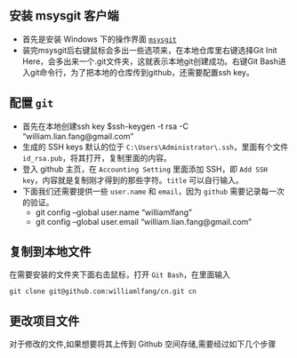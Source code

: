 <!--
---
layout:   post
title:    "Windows安装Github过程"
category:  
tags:     
	- 
	- 
description: 
published: false
status:    process
---
-->

## 安装 msysgit 客户端
- 首先是安装 Windows 下的操作界面 [`msysgit`](http://msysgit.github.io/)
- 装完msysgit后右键鼠标会多出一些选项来，在本地仓库里右键选择Git Init Here，会多出来一个.git文件夹，这就表示本地git创建成功。右键Git Bash进入git命令行，为了把本地的仓库传到github，还需要配置ssh key。 

## 配置 `git`
- 首先在本地创建ssh key
   $ssh-keygen -t rsa -C "william.lian.fang@gmail.com"
- 生成的 SSH keys 默认的位于 `C:\Users\Administrator\.ssh`，里面有个文件 `id_rsa.pub`，将其打开，复制里面的内容。
- 登入 github 主页，在  `Accounting Setting` 里面添加 SSH，即 `Add SSH key`，内容就是复制刚才得到的那些字符。`title` 可以自行输入。
- 下面我们还需要提供一些 `user.name` 和 `email`，因为 `github` 需要记录每一次的验证。
   - git config --global user.name "williamlfang"
   - git config --global user.email "william.lian.fang@gmail.com"
   
## 复制到本地文件
在需要安装的文件夹下面右击鼠标，打开 `Git Bash`，在里面输入

    git clone git@github.com:williamlfang/cn.git cn

## 更改项目文件

对于修改的文件,如果想要将其上传到 Github 空间存储,需要经过如下几个步骤



